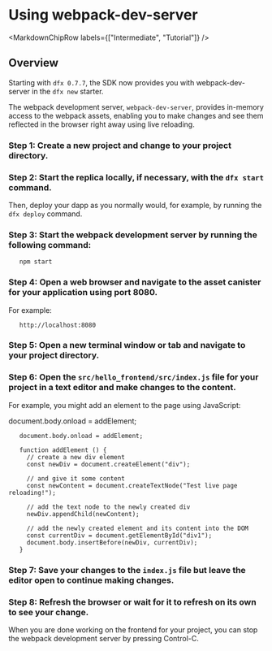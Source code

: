 
# Using webpack-dev-server

<MarkdownChipRow labels={["Intermediate", "Tutorial"]} />

## Overview 

Starting with `dfx 0.7.7`, the SDK now provides you with webpack-dev-server in the `dfx new` starter.

The webpack development server, `webpack-dev-server`, provides in-memory access to the webpack assets, enabling you to
make changes and see them reflected in the browser right away using live reloading.

### Step 1: Create a new project and change to your project directory.

### Step 2: Start the replica locally, if necessary, with the `dfx start` command.
Then, deploy your dapp as you normally would, for example, by running the `dfx deploy` command.

### Step 3: Start the webpack development server by running the following command:

       npm start

### Step 4: Open a web browser and navigate to the asset canister for your application using port 8080.

   For example:

       http://localhost:8080

### Step 5: Open a new terminal window or tab and navigate to your project directory.

### Step 6: Open the `src/hello_frontend/src/index.js` file for your project in a text editor and make changes to the content.

   For example, you might add an element to the page using JavaScript:

   document.body.onload = addElement;

       document.body.onload = addElement;

       function addElement () {
         // create a new div element
         const newDiv = document.createElement("div");

         // and give it some content
         const newContent = document.createTextNode("Test live page reloading!");

         // add the text node to the newly created div
         newDiv.appendChild(newContent);

         // add the newly created element and its content into the DOM
         const currentDiv = document.getElementById("div1");
         document.body.insertBefore(newDiv, currentDiv);
       }

### Step 7: Save your changes to the `index.js` file but leave the editor open to continue making changes.

### Step 8: Refresh the browser or wait for it to refresh on its own to see your change.

   When you are done working on the frontend for your project, you can stop the webpack development server by pressing
   Control-C.